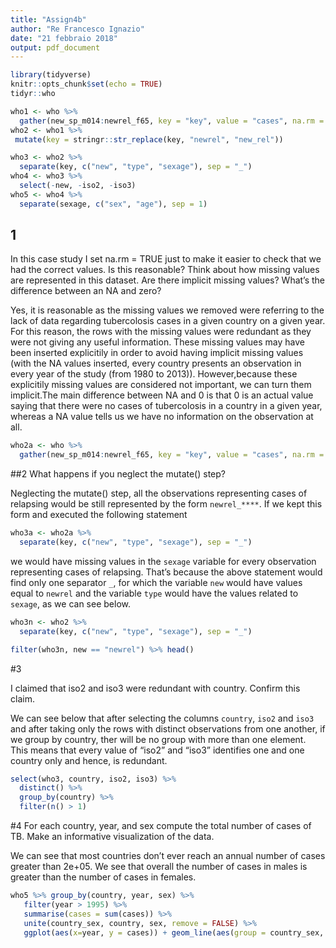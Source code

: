 ```yaml
---
title: "Assign4b"
author: "Re Francesco Ignazio"
date: "21 febbraio 2018"
output: pdf_document
---
```


```r
library(tidyverse)
knitr::opts_chunk$set(echo = TRUE)
tidyr::who

who1 <- who %>%
  gather(new_sp_m014:newrel_f65, key = "key", value = "cases", na.rm = TRUE)
who2 <- who1 %>%
 mutate(key = stringr::str_replace(key, "newrel", "new_rel"))

who3 <- who2 %>%
  separate(key, c("new", "type", "sexage"), sep = "_")
who4 <- who3 %>%
  select(-new, -iso2, -iso3)
who5 <- who4 %>%
  separate(sexage, c("sex", "age"), sep = 1)

```

## 1
In this case study I set na.rm = TRUE just to make it easier to check that we had the correct values. Is this reasonable? Think about how missing values are represented in this dataset. Are there implicit missing values? What’s the difference between an NA and zero?

Yes, it is reasonable as the missing values we removed were referring to the lack of data regarding tubercolosis cases in a given country on a given year. For this reason, the rows with the missing values were redundant as they were not giving any useful information. These missing values may have been inserted explicitily in order to avoid having implicit missing values (with the NA values inserted, every country presents an observation in every year of the study (from 1980 to 2013)).
However,because these explicitily missing values are considered not important, we can turn them implicit.The main difference between NA and 0 is that 0 is an actual value saying that there were no cases of tubercolosis in a country in a given year, whereas a NA value tells us we have no information on the observation at all.

```r

who2a <- who %>%
  gather(new_sp_m014:newrel_f65, key = "key", value = "cases", na.rm = TRUE)

```
##2 
What happens if you neglect the mutate() step? 

Neglecting the mutate() step, all the observations
representing cases of relapsing would be still represented by the form `newrel_****`. If we kept this form and executed the following statement 

```r

who3a <- who2a %>% 
  separate(key, c("new", "type", "sexage"), sep = "_")

```
we would have missing values in the `sexage` variable for every observation representing cases of relapsing. That's because the above statement would find only one separator `_`, for which the variable `new` would have values equal to `newrel` and the variable `type` would have the values related to `sexage`, as we can see below.

```r

who3n <- who2 %>% 
  separate(key, c("new", "type", "sexage"), sep = "_")

filter(who3n, new == "newrel") %>% head()

```


#3

I claimed that iso2 and iso3 were redundant with country. Confirm this claim.

We can see below that after selecting the columns `country`, `iso2` and `iso3` and after taking only the rows with distinct observations from one another, if we group by country, ther will be no group with more than one element. This means that every value of "iso2" and "iso3" identifies one and one country only and hence, is redundant.
```r

select(who3, country, iso2, iso3) %>%
  distinct() %>%
  group_by(country) %>%
  filter(n() > 1)


```

#4
For each country, year, and sex compute the total number of cases of TB. Make an informative visualization of the data.


We can see that most countries don't ever reach an annual number of cases greater than 2e+05. We see that overall the number of cases in males is greater than the number of cases in females.
```r

who5 %>% group_by(country, year, sex) %>%
   filter(year > 1995) %>%
   summarise(cases = sum(cases)) %>%
   unite(country_sex, country, sex, remove = FALSE) %>%
   ggplot(aes(x=year, y = cases)) + geom_line(aes(group = country_sex, color = sex))



```

